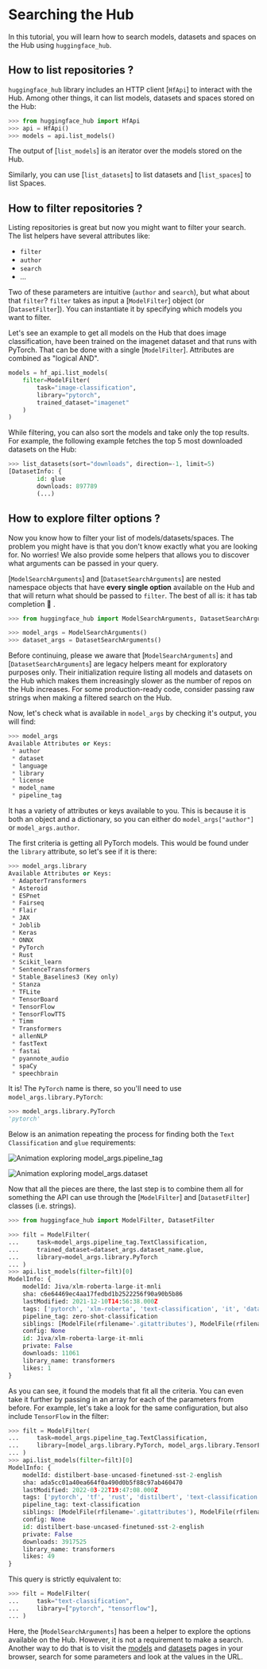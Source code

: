 # Searching the Hub

In this tutorial, you will learn how to search models, datasets and spaces on the Hub using `huggingface_hub`.

## How to list repositories ?

`huggingface_hub` library includes an HTTP client [`HfApi`] to interact with the Hub.
Among other things, it can list models, datasets and spaces stored on the Hub:

```py
>>> from huggingface_hub import HfApi
>>> api = HfApi()
>>> models = api.list_models()
```

The output of [`list_models`] is an iterator over the models stored on the Hub.

Similarly, you can use [`list_datasets`] to list datasets and [`list_spaces`] to list Spaces.

## How to filter repositories ?

Listing repositories is great but now you might want to filter your search.
The list helpers have several attributes like:
- `filter`
- `author`
- `search`
- ...

Two of these parameters are intuitive (`author` and `search`), but what about that `filter`?
`filter` takes as input a [`ModelFilter`] object (or [`DatasetFilter`]). You can instantiate
it by specifying which models you want to filter. 

Let's see an example to get all models on the Hub that does image classification, have been
trained on the imagenet dataset and that runs with PyTorch. That can be done with a single
[`ModelFilter`]. Attributes are combined as "logical AND".

```py
models = hf_api.list_models(
    filter=ModelFilter(
		task="image-classification",
		library="pytorch",
		trained_dataset="imagenet"
	)
)
```

While filtering, you can also sort the models and take only the top results. For example,
the following example fetches the top 5 most downloaded datasets on the Hub:

```py
>>> list_datasets(sort="downloads", direction=-1, limit=5)
[DatasetInfo: {
        id: glue
		downloads: 897789
		(...)
```


## How to explore filter options ?

Now you know how to filter your list of models/datasets/spaces. The problem you might
have is that you don't know exactly what you are looking for. No worries! We also provide
some helpers that allows you to discover what arguments can be passed in your query.

[`ModelSearchArguments`] and [`DatasetSearchArguments`] are nested namespace objects that
have **every single option** available on the Hub and that will return what should be passed
to `filter`. The best of all is: it has tab completion 🎊 .

```python
>>> from huggingface_hub import ModelSearchArguments, DatasetSearchArguments

>>> model_args = ModelSearchArguments()
>>> dataset_args = DatasetSearchArguments()
```

<Tip warning={true}>

Before continuing, please we aware that [`ModelSearchArguments`] and [`DatasetSearchArguments`]
are legacy helpers meant for exploratory purposes only. Their initialization require listing
all models and datasets on the Hub which makes them increasingly slower as the number of repos
on the Hub increases. For some production-ready code, consider passing raw strings when making
a filtered search on the Hub.

</Tip>

Now, let's check what is available in `model_args` by checking it's output, you will find:

```python
>>> model_args
Available Attributes or Keys:
 * author
 * dataset
 * language
 * library
 * license
 * model_name
 * pipeline_tag
```

It has a variety of attributes or keys available to you. This is because it is both an object
and a dictionary, so you can either do `model_args["author"]` or `model_args.author`.

The first criteria is getting all PyTorch models. This would be found under the `library` attribute, so let's see if it is there:

```python
>>> model_args.library
Available Attributes or Keys:
 * AdapterTransformers
 * Asteroid
 * ESPnet
 * Fairseq
 * Flair
 * JAX
 * Joblib
 * Keras
 * ONNX
 * PyTorch
 * Rust
 * Scikit_learn
 * SentenceTransformers
 * Stable_Baselines3 (Key only)
 * Stanza
 * TFLite
 * TensorBoard
 * TensorFlow
 * TensorFlowTTS
 * Timm
 * Transformers
 * allenNLP
 * fastText
 * fastai
 * pyannote_audio
 * spaCy
 * speechbrain
```

It is! The `PyTorch` name is there, so you'll need to use `model_args.library.PyTorch`:

```python
>>> model_args.library.PyTorch
'pytorch'
```

Below is an animation repeating the process for finding both the `Text Classification` and `glue` requirements:

![Animation exploring `model_args.pipeline_tag`](https://huggingface.co/datasets/huggingface/documentation-images/resolve/main/search_text_classification.gif)

![Animation exploring `model_args.dataset`](https://huggingface.co/datasets/huggingface/documentation-images/resolve/main/search_glue.gif)

Now that all the pieces are there, the last step is to combine them all for something the
API can use through the [`ModelFilter`] and [`DatasetFilter`] classes (i.e. strings).


```python
>>> from huggingface_hub import ModelFilter, DatasetFilter

>>> filt = ModelFilter(
...     task=model_args.pipeline_tag.TextClassification, 
...     trained_dataset=dataset_args.dataset_name.glue, 
...     library=model_args.library.PyTorch
... )
>>> api.list_models(filter=filt)[0]
ModelInfo: {
	modelId: Jiva/xlm-roberta-large-it-mnli
	sha: c6e64469ec4aa17fedbd1b2522256f90a90b5b86
	lastModified: 2021-12-10T14:56:38.000Z
	tags: ['pytorch', 'xlm-roberta', 'text-classification', 'it', 'dataset:multi_nli', 'dataset:glue', 'arxiv:1911.02116', 'transformers', 'tensorflow', 'license:mit', 'zero-shot-classification']
	pipeline_tag: zero-shot-classification
	siblings: [ModelFile(rfilename='.gitattributes'), ModelFile(rfilename='README.md'), ModelFile(rfilename='config.json'), ModelFile(rfilename='pytorch_model.bin'), ModelFile(rfilename='sentencepiece.bpe.model'), ModelFile(rfilename='special_tokens_map.json'), ModelFile(rfilename='tokenizer.json'), ModelFile(rfilename='tokenizer_config.json')]
	config: None
	id: Jiva/xlm-roberta-large-it-mnli
	private: False
	downloads: 11061
	library_name: transformers
	likes: 1
}
```

As you can see, it found the models that fit all the criteria. You can even take it further
by passing in an array for each of the parameters from before. For example, let's take a look
for the same configuration, but also include `TensorFlow` in the filter:


```python
>>> filt = ModelFilter(
...     task=model_args.pipeline_tag.TextClassification, 
...     library=[model_args.library.PyTorch, model_args.library.TensorFlow]
... )
>>> api.list_models(filter=filt)[0]
ModelInfo: {
	modelId: distilbert-base-uncased-finetuned-sst-2-english
	sha: ada5cc01a40ea664f0a490d0b5f88c97ab460470
	lastModified: 2022-03-22T19:47:08.000Z
	tags: ['pytorch', 'tf', 'rust', 'distilbert', 'text-classification', 'en', 'dataset:sst-2', 'transformers', 'license:apache-2.0', 'infinity_compatible']
	pipeline_tag: text-classification
	siblings: [ModelFile(rfilename='.gitattributes'), ModelFile(rfilename='README.md'), ModelFile(rfilename='config.json'), ModelFile(rfilename='map.jpeg'), ModelFile(rfilename='pytorch_model.bin'), ModelFile(rfilename='rust_model.ot'), ModelFile(rfilename='tf_model.h5'), ModelFile(rfilename='tokenizer_config.json'), ModelFile(rfilename='vocab.txt')]
	config: None
	id: distilbert-base-uncased-finetuned-sst-2-english
	private: False
	downloads: 3917525
	library_name: transformers
	likes: 49
}
```

This query is strictly equivalent to:

```py
>>> filt = ModelFilter(
...     task="text-classification", 
...     library=["pytorch", "tensorflow"],
... )
```

Here, the [`ModelSearchArguments`] has been a helper to explore the options available on the Hub.
However, it is not a requirement to make a search. Another way to do that is to visit the
[models](https://huggingface.co/models) and [datasets](https://huggingface.co/datasets) pages
in your browser, search for some parameters and look at the values in the URL.

